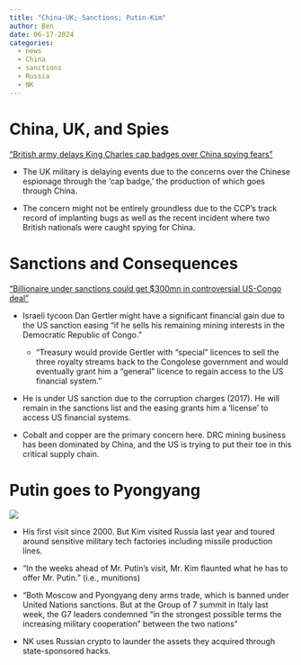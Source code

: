 ```yaml
---
title: "China-UK; Sanctions; Putin-Kim"
author: Ben
date: 06-17-2024
categories:
  - news
  - China
  - sanctions
  - Russia
  - NK
---
```


# China, UK, and Spies

[“British army delays King Charles cap badges over China spying fears”](https://www.ft.com/content/11272883-8a52-4730-9842-666c886ba8b8)

- The UK military is delaying events due to the concerns over the Chinese espionage through the ‘cap badge,’ the production of which goes through China.

- The concern might not be entirely groundless due to the CCP’s track record of implanting bugs as well as the recent incident where two British nationals were caught spying for China.

# Sanctions and Consequences
[“Billionaire under sanctions could get $300mn in controversial US-Congo deal”](https://www.ft.com/content/d55f9e63-a49d-47f5-967c-6a5730c67ded)

- Israeli tycoon Dan Gertler might have a significant financial gain due to the US sanction easing “if he sells his remaining mining interests in the Democratic Republic of Congo.”

  - “Treasury would provide Gertler with “special” licences to sell the three royalty streams back to the Congolese government and would eventually grant him a “general” licence to regain access to the US financial system.”
  
- He is under US sanction due to the corruption charges (2017). He will remain in the sanctions list and the easing grants him a ‘license’ to access US financial systems.

- Cobalt and copper are the primary concern here. DRC mining business has been dominated by China, and the US is trying to put their toe in this critical supply chain.


# Putin goes to Pyongyang

![](https://static01.nyt.com/images/2024/06/17/multimedia/00nkorea-putinHFO-01-jgqk/00nkorea-putinHFO-01-jgqk-superJumbo.jpg?quality=75&auto=webp)


- His first visit since 2000. But Kim visited Russia last year and toured around sensitive military tech factories including missile production lines.

- “In the weeks ahead of Mr. Putin’s visit, Mr. Kim flaunted what he has to offer Mr. Putin.” (i.e., munitions)

- “Both Moscow and Pyongyang deny arms trade, which is banned under United Nations sanctions. But at the Group of 7 summit in Italy last week, the G7 leaders condemned “in the strongest possible terms the increasing military cooperation” between the two nations”

- NK uses Russian crypto to launder the assets they acquired through state-sponsored hacks.

